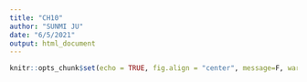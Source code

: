 ```yaml
---
title: "CH10"
author: "SUNMI JU"
date: "6/5/2021"
output: html_document
---
```


```r
knitr::opts_chunk$set(echo = TRUE, fig.align = "center", message=F, warning=F) 
```

```r

```

